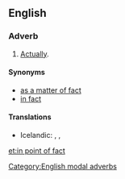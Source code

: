 ==English==

===Adverb===
{{en-adv|head=[[in point]] [[of]] [[fact]]|-}}

# {{context|modal}} [[actually|Actually]].

====Synonyms====
* [[as a matter of fact]]
* [[in fact]]

====Translations====
* Icelandic: {{t|is|satt að segja}}, {{t|is|í sannleika sagt}}, {{t|is|í raun og veru}}

[[Category:English modal adverbs]]

[[et:in point of fact]]